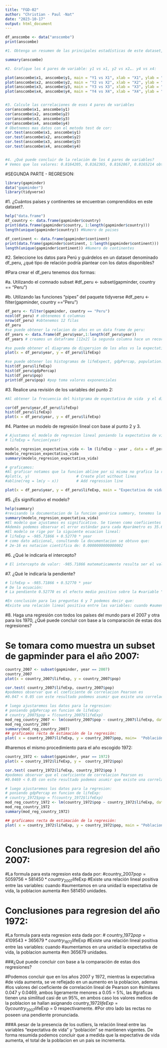 ```yaml
---
title: "FGD-02"
author: "Christian - Paul -Nat"
date: "2023-10-17"
output: html_document
---
```


```r
df_anscombe <- data("anscombe")
print(anscombe)

#1.	Obtenga un resumen de las principales estadísticas de este dataset, utilice la función summary.

summary(anscombe)

#2.	Grafique los 4 pares de variable: y1 vs x1, y2 vs x2…. y4 vs x4:

plot(anscombe$x1, anscombe$y1, main = "Y1 vs X1", xlab = "X1", ylab = "Y1" )
plot(anscombe$x2, anscombe$y2, main = "Y2 vs X2", xlab = "X2", ylab = "Y2" )
plot(anscombe$x3, anscombe$y3, main = "Y3 vs X3", xlab = "X3", ylab = "Y3" )
plot(anscombe$x4, anscombe$y4, main = "Y4 vs X4", xlab = "X4", ylab = "Y4" )


#3.	Calcule las correlaciones de esos 4 pares de variables
cor(anscombe$x1, anscombe$y1)
cor(anscombe$x2, anscombe$y2)
cor(anscombe$x3, anscombe$y3)
cor(anscombe$x4, anscombe$y4)
# Obetnemos mas datos con el metodo test de cor:
cor.test(anscombe$x1, anscombe$y1)
cor.test(anscombe$x2, anscombe$y2)
cor.test(anscombe$x3, anscombe$y3)
cor.test(anscombe$x4, anscombe$y4)


#4.	¿Qué puede concluir de la relación de los 4 pares de variables?
# Vemos que los valores: 0.8164205, 0.8162365, 0.8162867, 0.8165214 obtenidos se concluye que no existe una relación lineal entre los 4 pares variables pues todos los valores son mayores a 0.05 ó 5%. Es inadecuado plantear el modelo de regresión lineal simple para dichos pares de datos.

```

#SEGUNDA PARTE - REGRESION:

```r
library(gapminder)
data("gapminder")
library(tidyverse)

```

#1. ¿Cuántos países y continentes se encuentran comprendidos en este dataset?.

```r
help("data.frame")
df_country <- data.frame(gapminder$country)
print(data.frame(gapminder$country, 1:length(gapminder$country)))
length(unique(gapminder$country)) #Numero de paises

df_continent <- data.frame(gapminder$continent)
print(data.frame(gapminder$continent, 1:length(gapminder$continent)))
length(unique(gapminder$continent)) #Numero de continentes

```

#2. Seleccione los datos para Perú y guárdelos en un dataset denominado df_peru, ¿qué tipo de relación podría plantear con los datos disponibles?

#Para crear el df_peru tenemos dos formas:

#a. Utilizando el comnado subset #df_peru \<- subset(gapminder, country == "Peru")

#b. Utilizando las funciones "pipes" del paquete tidyverse #df_peru \<- filter(gapminder, country =="Peru")


```r

df_peru <- filter(gapminder, country == "Peru")
ncol(df_peru) # obtenemos 6 columnas
nrow(df_peru) #obtenemos 12 filas 
df_peru
#se puede obtener la relacion de años en un data frame de peru:
df_years <- data.frame(df_peru$year,1:length(df_peru$year))
df_years # creamos un dataframe [12x2] la segunda columna hace un recorrido de 1 hasta el tamaño del dataframe.

#se puede obtener el diagrama de dispersion de los años vs la expectativa de vida: 
plot(x = df_peru$year, y = df_peru$lifeExp)

#se puede obtener los histogramas de lifeExpect, gdpPercap, population:
hist(df_peru$lifeExp)
hist(df_peru$gdpPercap)
hist(df_peru$pop)
print(df_peru$pop) #pop toma valores exponenciales

```


#3. Realice una revisión de los variables del punto 2:

```r

#Al obtener la frecuencia del histgrama de expectativa de vida  y el diagrama de #dispersion de los años vs la expectativa de vida visualizamos que estamos ante un #caso de Regresion pues conocemos las Ys que son una serie de tiempo, en este caso #años son Continuos, Entonces podemos poner la exp. de vida en funcion de los años #y hacer un modelo de regresion lineal y hacer predicciones para años que no se #obtuvieron datos.

cor(df_peru$year,df_peru$lifeExp)
hist(df_peru$lifeExp)
plot(x = df_peru$year, y = df_peru$lifeExp)


```


#4. Plantee un modelo de regresión lineal con base al punto 2 y 3.

```r

# Ajustamos el modelo de regresion lineal poniendo la expectativa de vida en #funcion de los años:
# lifeExp = funcion(year)

modelo_regresion_expectativa_vida <- lm (lifeExp ~ year , data = df_peru)
modelo_regresion_expectativa_vida
summary(modelo_regresion_expectativa_vida)

# graficamos:
#Al graficar notamos que la funcion abline por si misma no grafica la recta para esta regresion, luego de cosnultar la #documentacion se obtiene la relacion :
#plot(x, y)                     # Create plot without lines
#abline(reg = lm(y ~ x))        # Add regression line

plot(x = df_peru$year, y = df_peru$lifeExp, main = "Expectativa de vida vs los años", xlab = "Años", ylab = "Expectativa") + abline(modelo_regresion_expectativa_vida)


```


#5. ¿Es significativo el modelo?

```r

help(summary)
#revisando la documentacion de la funcion genérica summary, tenemos la solucion a esta pregunta:
summary(modelo_regresion_expectativa_vida)
#El modelo que ajustamos es significativo. Se tienen como coeficientes de #regresión a -985.71866 y 0.52770. Vemos que p-valor es menor de 0.05 ó 5% y los siguientes parámetros(8.93e-11, 5.03e-11), son significativos.
#Además podemos observar el error estándar para cada #parámetro es 35.67089 y 0.01802 respectivamente. La R^2 es 0.9885, #dicho valor nos indica un buen ajuste del modelo con tendencia a 1.
#El modelo se rige por la siguiente ecuacion lineal:
# lifeExp = -985.71866 + 0.52770 * year
# como dato adicional, conultando la documentacion se obtuvo que:
# 2e-16 es notacion científica de: 0.0000000000000002


```


#6. ¿Qué le indicaría el intercepto?


```r

# El intercepto de valor: -985.71866 matematicamente resulta ser el valor medio de la variable "lifeExp". En este caso, resulta un valor negativo. Vemos que no es un valor realista cuando la variable "lifeExp" es igual a cero ya que no existe expectativa de vida que sea 0, sin embargo cuando year es 1952 tenemos una esperanza de vida de 44.35 vs 43.902 dato del gapminder, lo cual es un valor bastante realista.

```


#7. ¿Qué le indicaría la pendiente?

```r

# lifeExp = -985.71866 + 0.52770 * year
# De la ecuación:
# La pendiente 0.52770 es el efecto medio positivo sobre la #variable "lifeExp" al aumentar en una unidad el valor de la variable year #Esto es, la variación que se produce en Y ="lifeExp" (0.52770) por cada #unidad de incremento en X = "year".

#En conclusión para las preguntas 6 y 7 podemos decir que: 
#Existe una relación lineal positiva entre las variables: cuando #aumentamos en una unidad el año = "year", las expectativas de vida = #"lifeExp" aumentan en  0.52770 unidades. De forma que por cada aumento #de la categoría del Año, la expectativa de vida #aumenta en 0.52770 unidades.


```

#8. Haga una regresión con todos los países del mundo para el 2007 y otra para los 1970, ¿Qué puede concluir con base a la comparación de estas dos regresiones?

# Se tomara como muestra un subset de gapminder para el año 2007:

```r

country_2007 <- subset(gapminder, year == 2007)
country_2007
plot(x = country_2007$lifeExp, y = country_2007$pop)

cor.test( country_2007$lifeExp, country_2007$pop)
#podemos observar que el coeficiente de correlacion Pearson es 
#0.047 < 0.05 con este resultado podemos asumir que existe una correlacion lineal entre las variables.

# luego ajustaremos los datos para la regresion: 
# poniendo gdpPercap en funcion de lifeExp: 
# country_2007$pop = f(country_2007$lifeExp)
mod_reg_country_2007 <- lm(country_2007$pop ~ country_2007$lifeExp, data = country_2007)
mod_reg_country_2007
summary(mod_reg_country_2007)
## graficamos recta de estimación de la regresión:
plot( x = country_2007$lifeExp, y = country_2007$pop, main=  "Población vs Espectativa de vida", xlab = "Expectativa de vida", ylab = "Población") + abline(reg = lm(country_2007$pop ~ country_2007$lifeExp))


```


#haremos el mismo procedimiento para el año escogido 1972:

```r

country_1972 <- subset(gapminder, year == 1972)
plot(x = country_1972$lifeExp, y =  country_1972$pop)

cor.test( country_1972$lifeExp, country_1972$pop )
#podemos observar que el coeficiente de correlacion Pearson es 
#0.0469 < 0.05 con este resultado podemos asumir que existe una correlacion lineal entre las variables.

# luego ajustaremos los datos para la regresion: 
# poniendo gdpPercap en funcion de lifeExp: 
# country_1972$pop = f(country_1972$lifeExp)
mod_reg_country_1972 <- lm(country_1972$pop ~ country_1972$lifeExp, data = country_1972)
mod_reg_country_1972
summary(mod_reg_country_1972)

## graficamos recta de estimación de la regresión:
plot( x = country_1972$lifeExp, y = country_1972$pop, main = "Poblacion vs Expectativa de vida", xlab = "Expectativa de Vida", ylab = "Población") + abline(reg = lm(country_1972$pop ~ country_1972$lifeExp))



```


# Conclusiones para regresion del año 2007:

#La formula para esta regresion esta dada por: #country_2007$pop = 5059756 + 581450*country_2007$lifeExp #Existe una relación lineal positiva entre las variables: cuando #aumentamos en una unidad la expectativa de vida, la poblacion aumenta #en 581450 unidades.

# Conclusiones para regresion del año 1972:

#La formula para esta regresion esta dada por: \# country_1972$pop = 4109543 + 365679*country_1972$lifeExp #Existe una relación lineal positiva entre las variables: cuando #aumentamos en una unidad la expectativa de vida, la poblacion aumenta #en 365679 unidades.

###¿Qué puede concluir con base a la comparación de estas dos regresiones? 

#Podemos concluir que en los años 2007 y 1972, mientras la expectativa #de vida aumenta, se ve reflejado en un aumento en la poblacion, ademas #los valores del coeficiente de correlación lineal de Pearson son #similares 0.047 y 0.0469, ambos ligeramente menores a 0.05 = 5%, las #graficas tienen una similitud casi de un 95%, en ambos caso los valores medios de la poblacion se hallan asignando country_1972$lifeExp = 0 y country_2007$lifeExp = 0 respectivamente. #Por otro lado las rectas no poseen una pendiente pronunciada.


###A pesar de la presencia de los outliers, la relación lineal entre las variables "expectativa de vida" y "población" se mantienen vigentes. De forma resumida podemos concluir que a medida que la expectativa de vida aumenta, el total de la poblacion en un pais se incrementa. 





